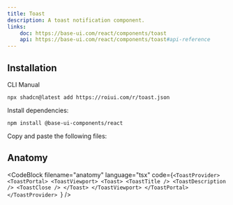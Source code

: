```yaml
---
title: Toast
description: A toast notification component.
links:
    doc: https://base-ui.com/react/components/toast
    api: https://base-ui.com/react/components/toast#api-reference
---
```


<ComponentPreview name="toast-demo" />

## Installation

<InstallationTabs>

<InstallationTabsList>
    <InstallationTabsTrigger value="cli">CLI</InstallationTabsTrigger>
    <InstallationTabsTrigger value="manual">Manual</InstallationTabsTrigger>
</InstallationTabsList>

<InstallationTabsContent value="cli">

```package-install
npx shadcn@latest add https://roiui.com/r/toast.json
```

</InstallationTabsContent>

<InstallationTabsContent value="manual" data-manual="true">

Install dependencies:

```package-install
npm install @base-ui-components/react
```

Copy and paste the following files:

<ComponentSource
    name="toast"
/>

</InstallationTabsContent>

</InstallationTabs>

## Anatomy

<CodeBlock
filename="anatomy"
  language="tsx"
  code={`<ToastProvider>
    <ToastPortal>
        <ToastViewport>
            <Toast>
                <ToastTitle />
                <ToastDescription />
                <ToastClose />
            </Toast>
        </ToastViewport>
    </ToastPortal>
</ToastProvider>
`} />
